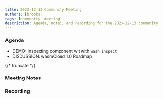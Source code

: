 ```yaml
---
title: 2023-12-13 Community Meeting
authors: [brooks]
tags: [community, meeting]
description: Agenda, notes, and recording for the 2023-12-13 community meeting
---
```



### Agenda

- DEMO: Inspecting component wit with `wash inspect`
- DISCUSSION: wasmCloud 1.0 Roadmap

{/* truncate */}

### Meeting Notes

### Recording

<ReactPlayer url='https://www.youtube.com/watch?v=YLaFXZUix3A' controls />
